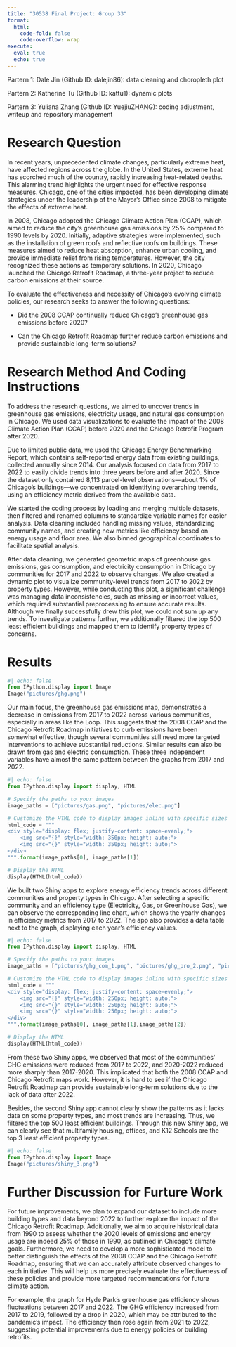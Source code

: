 ```yaml
---
title: "30538 Final Project: Group 33"
format: 
  html:
    code-fold: false
    code-overflow: wrap
execute:
  eval: true
  echo: true
---
```

<!--
    beamer:
        echo: true
        toc: true
        aspectratio: 169
        theme: default
        header-includes: \renewcommand{\tightlist}{\setlength{\itemsep}{5ex}\setlength{\parskip}{0pt}}
            \setbeamertemplate{footline}[frame number] 
            -->

Partern 1: Dale Jin (Github ID: dalejin86): data cleaning and choropleth plot

Partern 2: Katherine Tu (Github ID: kattu1): dynamic plots

Partern 3: Yuliana Zhang (Github ID: YuejiuZHANG): coding adjustment, writeup and repository management

# Research Question

In recent years, unprecedented climate changes, particularly extreme heat, have affected regions across the globe. In the United States, extreme heat has scorched much of the country, rapidly increasing heat-related deaths. This alarming trend highlights the urgent need for effective response measures. Chicago, one of the cities impacted, has been developing climate strategies under the leadership of the Mayor’s Office since 2008 to mitigate the effects of extreme heat.

In 2008, Chicago adopted the Chicago Climate Action Plan (CCAP), which aimed to reduce the city's greenhouse gas emissions by 25% compared to 1990 levels by 2020. Initially, adaptive strategies were implemented, such as the installation of green roofs and reflective roofs on buildings. These measures aimed to reduce heat absorption, enhance urban cooling, and provide immediate relief from rising temperatures. However, the city recognized these actions as temporary solutions. In 2020, Chicago launched the Chicago Retrofit Roadmap, a three-year project to reduce carbon emissions at their source.

To evaluate the effectiveness and necessity of Chicago's evolving climate policies, our research seeks to answer the following questions:

* Did the 2008 CCAP continually reduce Chicago's greenhouse gas emissions before 2020?

* Can the Chicago Retrofit Roadmap further reduce carbon emissions and provide sustainable long-term solutions?

# Research Method And Coding Instructions

To address the research questions, we aimed to uncover trends in greenhouse gas emissions, electricity usage, and natural gas consumption in Chicago. We used data visualizations to evaluate the impact of the 2008 Climate Action Plan (CCAP) before 2020 and the Chicago Retrofit Program after 2020.

Due to limited public data, we used the Chicago Energy Benchmarking Report, which contains self-reported energy data from existing buildings, collected annually since 2014. Our analysis focused on data from 2017 to 2022 to easily divide trends into three years before and after 2020. Since the dataset only contained 8,113 parcel-level observations—about 1% of Chicago's buildings—we concentrated on identifying overarching trends, using an efficiency metric derived from the available data.

We started the coding process by loading and merging multiple datasets, then filtered and renamed columns to standardize variable names for easier analysis. Data cleaning included handling missing values, standardizing community names, and creating new metrics like efficiency based on energy usage and floor area. We also binned geographical coordinates to facilitate spatial analysis.

After data cleaning, we generated geometric maps of greenhouse gas emissions, gas consumption, and electricity consumption in Chicago by communities for 2017 and 2022 to observe changes. We also created a dynamic plot to visualize community-level trends from 2017 to 2022 by property types. However, while conducting this plot, a significant challenge was managing data inconsistencies, such as missing or incorrect values, which required substantial preprocessing to ensure accurate results. Although we finally successfully drew this plot, we could not sum up any trends. To investigate patterns further, we additionally filtered the top 500 least efficient buildings and mapped them to identify property types of concerns.

# Results

```python
#| echo: false 
from IPython.display import Image
Image("pictures/ghg.png")
```

Our main focus, the greenhouse gas emissions map, demonstrates a decrease in emissions from 2017 to 2022 across various communities, especially in areas like the Loop. This suggests that the 2008 CCAP and the Chicago Retrofit Roadmap initiatives to curb emissions have been somewhat effective, though several communities still need more targeted interventions to achieve substantial reductions. Similar results can also be drawn from gas and electric consumption. These three independent variables have almost the same pattern between the graphs from 2017 and 2022.

```python
#| echo: false 
from IPython.display import display, HTML

# Specify the paths to your images
image_paths = ["pictures/gas.png", "pictures/elec.png"]

# Customize the HTML code to display images inline with specific sizes
html_code = """
<div style="display: flex; justify-content: space-evenly;">
    <img src="{}" style="width: 350px; height: auto;">
    <img src="{}" style="width: 350px; height: auto;">
</div>
""".format(image_paths[0], image_paths[1])

# Display the HTML
display(HTML(html_code))
```

We built two Shiny apps to explore energy efficiency trends across different communities and property types in Chicago. After selecting a specific community and an efficiency type (Electricity, Gas, or Greenhouse Gas), we can observe the corresponding line chart,  which shows the yearly changes in efficiency metrics from 2017 to 2022. The app also provides a data table next to the graph, displaying each year's efficiency values. 

```python
#| echo: false 
from IPython.display import display, HTML

# Specify the paths to your images
image_paths = ["pictures/ghg_com_1.png", "pictures/ghg_pro_2.png", "pictures/ghg_pro_3.png"]

# Customize the HTML code to display images inline with specific sizes
html_code = """
<div style="display: flex; justify-content: space-evenly;">
    <img src="{}" style="width: 250px; height: auto;">
    <img src="{}" style="width: 250px; height: auto;">
    <img src="{}" style="width: 250px; height: auto;">
</div>
""".format(image_paths[0], image_paths[1],image_paths[2])

# Display the HTML
display(HTML(html_code))
```
From these two Shiny apps, we observed that most of the communities' GHG emissions were reduced from 2017 to 2022, and 2020-2022 reduced more sharply than 2017-2020. This implicated that both the 2008 CCAP and Chicago Retrofit maps work. However, it is hard to see if the Chicago Retrofit Roadmap can provide sustainable long-term solutions due to the lack of data after 2022. 

Besides, the second Shiny app cannot clearly show the patterns as it lacks data on some property types, and most trends are increasing. Thus, we filtered the top 500 least efficient buildings. Through this new Shiny app, we can clearly see that multifamily housing, offices, and K12 Schools are the top 3 least efficient property types.
```python
#| echo: false 
from IPython.display import Image
Image("pictures/shiny_3.png")
```
# Further Discussion for Furture Work

For future improvements, we plan to expand our dataset to include more building types and data beyond 2022 to further explore the impact of the Chicago Retrofit Roadmap. Additionally, we aim to acquire historical data from 1990 to assess whether the 2020 levels of emissions and energy usage are indeed 25% of those in 1990, as outlined in Chicago's climate goals. Furthermore, we need to develop a more sophisticated model to better distinguish the effects of the 2008 CCAP and the Chicago Retrofit Roadmap, ensuring that we can accurately attribute observed changes to each initiative. This will help us more precisely evaluate the effectiveness of these policies and provide more targeted recommendations for future climate action.



For example, the graph for Hyde Park's greenhouse gas efficiency shows fluctuations between 2017 and 2022. The GHG efficiency increased from 2017 to 2019, followed by a drop in 2020, which may be attributed to the pandemic's impact. The efficiency then rose again from 2021 to 2022, suggesting potential improvements due to energy policies or building retrofits.